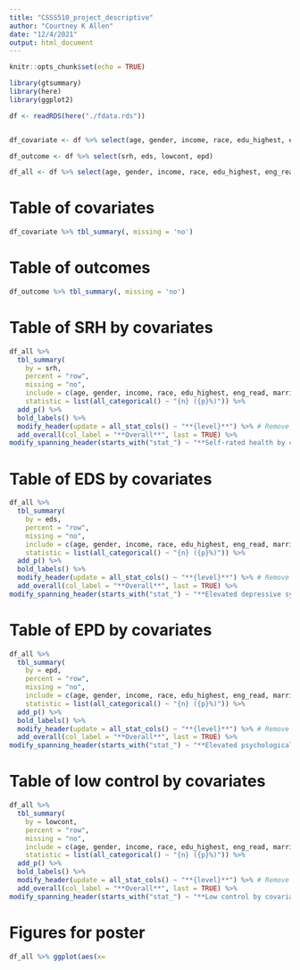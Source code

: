 ```yaml
---
title: "CSSS510_project_descriptive"
author: "Courtney K Allen"
date: "12/4/2021"
output: html_document
---
```


```r
knitr::opts_chunk$set(echo = TRUE)

library(gtsummary)
library(here)
library(ggplot2)
```



```r
df <- readRDS(here("./fdata.rds"))



```



```r

df_covariate <- df %>% select(age, gender, income, race, edu_highest, eng_read, married.LT, migrant_2, doc_status)

df_outcome <- df %>% select(srh, eds, lowcont, epd)

df_all <- df %>% select(age, gender, income, race, edu_highest, eng_read, married.LT, migrant_2, doc_status, srh, eds, lowcont, epd)
```


# Table of covariates

```r
df_covariate %>% tbl_summary(, missing = 'no')

```


# Table of outcomes

```r
df_outcome %>% tbl_summary(, missing = 'no')

```


# Table of SRH by covariates

```r
df_all %>% 
  tbl_summary(
    by = srh,
    percent = "row",
    missing = "no",
    include = c(age, gender, income, race, edu_highest, eng_read, married.LT, migrant_2, doc_status),
    statistic = list(all_categorical() ~ "{n} ({p}%)")) %>%
  add_p() %>%
  bold_labels() %>%
  modify_header(update = all_stat_cols() ~ "**{level}**") %>% # Remove the Ns from the header row
  add_overall(col_label = "**Overall**", last = TRUE) %>%
modify_spanning_header(starts_with("stat_") ~ "**Self-rated health by covariates**")
```


# Table of EDS by covariates

```r
df_all %>% 
  tbl_summary(
    by = eds,
    percent = "row",
    missing = "no",
    include = c(age, gender, income, race, edu_highest, eng_read, married.LT, migrant_2, doc_status),
    statistic = list(all_categorical() ~ "{n} ({p}%)")) %>%
  add_p() %>%
  bold_labels() %>%
  modify_header(update = all_stat_cols() ~ "**{level}**") %>% # Remove the Ns from the header row
  add_overall(col_label = "**Overall**", last = TRUE) %>%
modify_spanning_header(starts_with("stat_") ~ "**Elevated depressive symptoms by covariates**")
```


# Table of EPD by covariates

```r
df_all %>% 
  tbl_summary(
    by = epd,
    percent = "row",
    missing = "no",
    include = c(age, gender, income, race, edu_highest, eng_read, married.LT, migrant_2, doc_status),
    statistic = list(all_categorical() ~ "{n} ({p}%)")) %>%
  add_p() %>%
  bold_labels() %>%
  modify_header(update = all_stat_cols() ~ "**{level}**") %>% # Remove the Ns from the header row
  add_overall(col_label = "**Overall**", last = TRUE) %>%
modify_spanning_header(starts_with("stat_") ~ "**Elevated psychological demands by covariates**")
```

# Table of low control by covariates

```r
df_all %>% 
  tbl_summary(
    by = lowcont,
    percent = "row",
    missing = "no",
    include = c(age, gender, income, race, edu_highest, eng_read, married.LT, migrant_2, doc_status),
    statistic = list(all_categorical() ~ "{n} ({p}%)")) %>%
  add_p() %>%
  bold_labels() %>%
  modify_header(update = all_stat_cols() ~ "**{level}**") %>% # Remove the Ns from the header row
  add_overall(col_label = "**Overall**", last = TRUE) %>%
modify_spanning_header(starts_with("stat_") ~ "**Low control by covariates**")
```



# Figures for poster

```r

df_all %>% ggplot(aes(x= 
```

